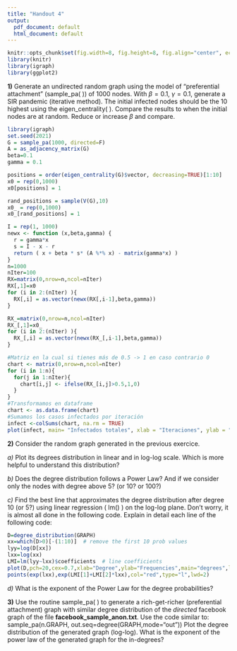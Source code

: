 ```yaml
---
title: "Handout 4"
output:
  pdf_document: default
  html_document: default
---
```


```r
knitr::opts_chunk$set(fig.width=8, fig.height=8, fig.align="center", echo=TRUE, warning=FALSE, message=FALSE)
library(knitr)
library(igraph)
library(ggplot2)
```

**1)** Generate an undirected random graph using the model of "preferential attachment" (sample_pa( )) of 1000 nodes. With $\beta=0.1$, $\gamma=0.1$, generate a SIR pandemic (iterative method). The initial infected nodes should be the 10 highest using the eigen_centrality( ). Compare the results to when the initial nodes are at random. Reduce or increase $\beta$ and compare.

```r
library(igraph)
set.seed(2021)
G = sample_pa(1000, directed=F)
A = as_adjacency_matrix(G)
beta=0.1
gamma = 0.1

positions = order(eigen_centrality(G)$vector, decreasing=TRUE)[1:10]
x0 = rep(0,1000)
x0[positions] = 1

rand_positions = sample(V(G),10)
x0_ = rep(0,1000)
x0_[rand_positions] = 1

I = rep(1, 1000)
newx <- function (x,beta,gamma) {
  r = gamma*x
  s = I - x - r
  return ( x + beta * s* (A %*% x) - matrix(gamma*x) )
}
n=1000
nIter=100
RX=matrix(0,nrow=n,ncol=nIter)
RX[,1]=x0
for (i in 2:(nIter) ){
  RX[,i] = as.vector(newx(RX[,i-1],beta,gamma))
}

RX_=matrix(0,nrow=n,ncol=nIter)
RX_[,1]=x0_
for (i in 2:(nIter) ){
  RX_[,i] = as.vector(newx(RX_[,i-1],beta,gamma))
}

#Matriz en la cual si tienes más de 0.5 -> 1 en caso contrario 0
chart <- matrix(0,nrow=n,ncol=nIter) 
for (i in 1:n){
  for(j in 1:nIter){
    chart[i,j] <- ifelse(RX_[i,j]>0.5,1,0)
  }
}
#Transformamos en dataframe
chart <- as.data.frame(chart)
#Sumamos los casos infectados por iteración
infect <-colSums(chart, na.rm = TRUE)
plot(infect, main= "Infectados totales", xlab = "Iteraciones", ylab = "Nº infectados")


```


**2)** Consider the random graph generated in the previous exercice. 

*a)* Plot its degrees distribution in linear and in log-log scale. Which is more helpful to understand this distribution?

*b)* Does the degree distribution follows a Power Law? And if we consider only the nodes with degree above 5? (or 10? or 100?)

*c)* Find the best line that approximates the degree distribution after degree 10 (or 5?) using linear regression ( lm() ) on the log-log plane. Don't worry, it is almost all done in the following code. Explain in detail each line of the following code:
```r
D=degree_distribution(GRAPH) 
xx=which(D>0)[-(1:10)]  # remove the first 10 prob values
lyy=log(D[xx])
lxx=log(xx)
LMI=lm(lyy~lxx)$coefficients  # line coefficients
plot(D,pch=20,cex=0.7,xlab="Degree",ylab="Frequencies",main="degrees",log="xy")
points(exp(lxx),exp(LMI[1]+LMI[2]*lxx),col="red",type="l",lwd=2)
```

*d)* What is the exponent of the Power Law for the degree probabilities?


**3)** Use the routine sample_pa( ) to generate a rich-get-richer (preferential attachment) graph with similar degree distribution of  the *directed* facebook graph of the file **facebook_sample_anon.txt**. Use the code similar to:
sample_pa(n.GRAPH, out.seq=degree(GRAPH,mode="out"))
Plot the degree distribution of the generated graph (log-log). What is the exponent of the power law of the generated graph for the in-degrees? 